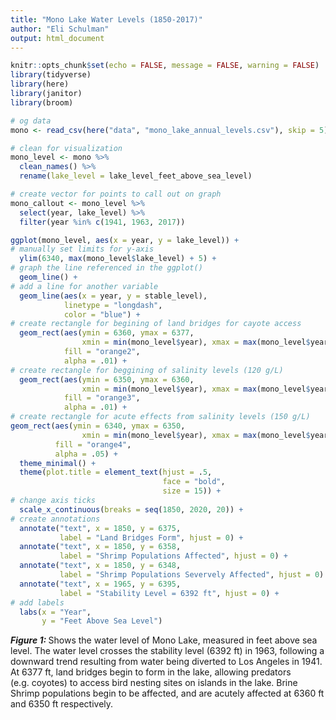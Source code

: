 ```yaml
---
title: "Mono Lake Water Levels (1850-2017)"
author: "Eli Schulman"
output: html_document
---
```


```r
knitr::opts_chunk$set(echo = FALSE, message = FALSE, warning = FALSE)
library(tidyverse)
library(here)
library(janitor)
library(broom)
```

```r
# og data
mono <- read_csv(here("data", "mono_lake_annual_levels.csv"), skip = 5)

# clean for visualization
mono_level <- mono %>% 
  clean_names() %>% 
  rename(lake_level = lake_level_feet_above_sea_level)

# create vector for points to call out on graph
mono_callout <- mono_level %>% 
  select(year, lake_level) %>% 
  filter(year %in% c(1941, 1963, 2017))
```

```r
ggplot(mono_level, aes(x = year, y = lake_level)) +
# manually set limits for y-axis
  ylim(6340, max(mono_level$lake_level) + 5) +
# graph the line referenced in the ggplot()
  geom_line() +
# add a line for another variable
  geom_line(aes(x = year, y = stable_level),
            linetype = "longdash",
            color = "blue") +
# create rectangle for begining of land bridges for cayote access
  geom_rect(aes(ymin = 6360, ymax = 6377, 
                xmin = min(mono_level$year), xmax = max(mono_level$year)),
            fill = "orange2",
            alpha = .01) +
# create rectangle for beggining of salinity levels (120 g/L)
  geom_rect(aes(ymin = 6350, ymax = 6360, 
                xmin = min(mono_level$year), xmax = max(mono_level$year)),
            fill = "orange3", 
            alpha = .01) +
# create rectangle for acute effects from salinity levels (150 g/L)
geom_rect(aes(ymin = 6340, ymax = 6350, 
                xmin = min(mono_level$year), xmax = max(mono_level$year)),
          fill = "orange4", 
          alpha = .05) +
  theme_minimal() +
  theme(plot.title = element_text(hjust = .5, 
                                  face = "bold",
                                  size = 15)) +
# change axis ticks
  scale_x_continuous(breaks = seq(1850, 2020, 20)) +
# create annotations 
  annotate("text", x = 1850, y = 6375,
           label = "Land Bridges Form", hjust = 0) +
  annotate("text", x = 1850, y = 6358,
           label = "Shrimp Populations Affected", hjust = 0) +
  annotate("text", x = 1850, y = 6348,
           label = "Shrimp Populations Severvely Affected", hjust = 0) +
  annotate("text", x = 1965, y = 6395,
           label = "Stability Level = 6392 ft", hjust = 0) +
# add labels
  labs(x = "Year",
       y = "Feet Above Sea Level")


```

***Figure 1: *** Shows the water level of Mono Lake, measured in feet above sea level. The water level crosses the stability level (6392 ft) in 1963, following a downward trend resulting from water being diverted to Los Angeles in 1941. At 6377 ft, land bridges begin to form in the lake, allowing predators (e.g. coyotes) to access bird nesting sites on islands in the lake. Brine Shrimp populations begin to be affected, and are acutely affected at 6360 ft and 6350 ft respectively. 













